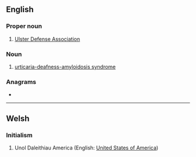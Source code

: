 {{also|uda|úða}}
==English==

===Proper noun===
{{en-proper noun}}

# [[w:Ulster Defense Association|Ulster Defense Association]]

===Noun===
{{en-noun|-}}

# [[urticaria-deafness-amyloidosis syndrome]]

===Anagrams===
* {{anagrams|en|a=adu|AUD|Adu|Au.D.|DAU|Dua|aud.|dau|du'a'|dua}}

----

==Welsh==

===Initialism===
{{rfc-header|Initialism}}
{{head|cy|initialism}}

# Unol Daleithiau America (English: [[United States of America]])